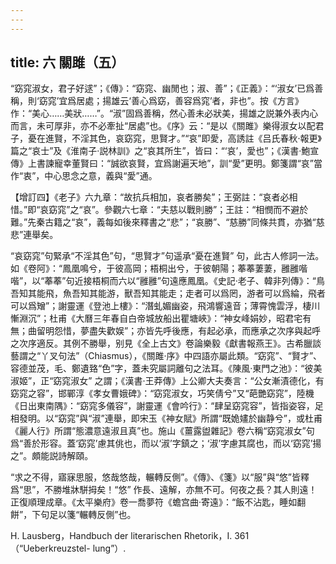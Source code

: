 ```yaml
---
---
---
```

title: 六 關雎（五）
---




“窈窕淑女，君子好逑”；《傳》：“窈窕、幽閒也；淑、善”；《正義》：“‘淑女’已爲善稱，則‘窈窕’宜爲居處；揚雄云‘善心爲窈，善容爲窕’者，非也”。按《方言》作：“美心……美狀……”。“淑”固爲善稱，然心善未必狀美，揚雄之説兼外表内心而言，未可厚非，亦不必牽扯“居處”也。《序》云：“是以《關雎》樂得淑女以配君子，憂在進賢，不淫其色，哀窈窕，思賢才。”“哀”即愛，高誘註《吕氏春秋·報更》篇之“哀士”及《淮南子·説林訓》之“哀其所生”，皆曰：“‘哀’，愛也”；《漢書·鮑宣傳》上書諫寵幸董賢曰：“誠欲哀賢，宜爲謝遍天地”，訓“愛”更明。鄭箋謂“哀”當作“衷”，中心思念之意，義與“愛”通。

【增訂四】《老子》六九章：“故抗兵相加，哀者勝矣”；王弼註：“哀者必相惜。”即“哀窈窕”之“哀”。參觀六七章：“夫慈以戰則勝”；王註：“相憫而不避於難。”先秦古籍之“哀”，義每如後來釋書之“悲”；“哀勝”、“慈勝”同條共貫，亦猶“慈悲”連舉矣。

“哀窈窕”句緊承“不淫其色”句，“思賢才”句遥承“憂在進賢” 句，此古人修詞一法。如《卷阿》：“鳳凰鳴兮，于彼高岡；梧桐出兮，于彼朝陽；菶菶萋萋，雝雝喈喈”，以“菶菶”句近接梧桐而六以“雝雝”句遠應鳳凰。《史記·老子、韓非列傳》：“鳥吾知其能飛，魚吾知其能游，獸吾知其能走；走者可以爲罔，游者可以爲綸，飛者可以爲矰”；謝靈運《登池上樓》：“潛虬媚幽姿，飛鴻響遠音；薄霄愧雲浮，棲川慚淵沉”；杜甫《大曆三年春自白帝城放船出瞿塘峽》：“神女峰娟妙，昭君宅有無；曲留明怨惜，夢盡失歡娱”；亦皆先呼後應，有起必承，而應承之次序與起呼之次序適反。其例不勝舉，别見《全上古文》卷論樂毅《獻書報燕王》。古希臘談藝謂之“丫叉句法”（Chiasmus），《關雎·序》中四語亦屬此類。“窈窕”、“賢才”、容德並茂，毛、鄭遺臵“色”字，蓋未究屬詞離句之法耳。《陳風·東門之池》：“彼美淑姬”，正“窈窕淑女” 之謂；《漢書·王莽傳》上公卿大夫奏言：“公女漸漬德化，有窈窕之容”，邯鄲淳《孝女曹娥碑》：“窈窕淑女，巧笑倩兮”又“葩艷窈窕”，陸機《日出東南隅》：“窈窕多儀容”，謝靈運《會吟行》：“肆呈窈窕容”，皆指姿容，足相發明。以“窈窕”與“淑”連舉，即宋玉《神女賦》所謂“既姽嫿於幽静兮”，或杜甫《麗人行》所謂“態濃意遠淑且真”也。施山《薑露盥雜記》卷六稱“窈窕淑女”句爲“善於形容。蓋‘窈窕’慮其佻也，而以‘淑’字鎮之；‘淑’字慮其腐也，而以‘窈窕’揚之”。頗能説詩解頤。

“求之不得，寤寐思服，悠哉悠哉，輾轉反側”。《傳》、《箋》以“服”與“悠”皆釋爲“思”，不勝堆牀駢拇矣！“悠” 作長、遠解，亦無不可。何夜之長？其人則遠！正復順理成章。《太平樂府》卷一喬夢符《蟾宫曲·寄遠》：“飯不沾匙，睡如翻餅”，下句足以箋“輾轉反側”也。

H. Lausberg，Handbuch der literarischen Rhetorik，I. 361（“Ueberkreuzstel- lung”）.